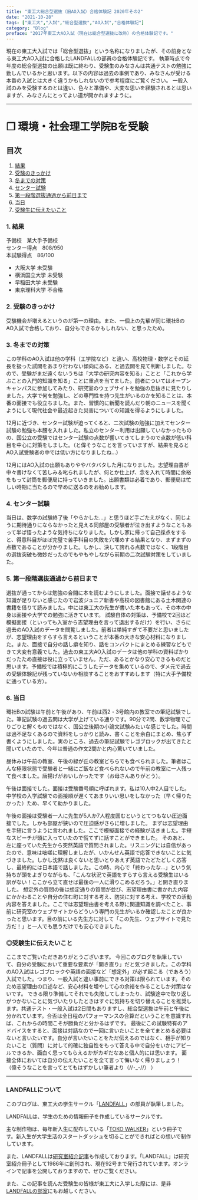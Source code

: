 ```yaml
---
title: "東工大総合型選抜（旧AO入試）合格体験記 2020年その2"
date: "2021-10-28"
tags: ["東工大","入試","総合型選抜","AO入試","合格体験記"]
category: "Blog"
preface: "2017年東工大AO入試（現在は総合型選抜に改称）の合格体験記です。"
---
```


現在の東工大入試では「総合型選抜」という名称になりましたが、その前身となる東工大AO入試に合格したLANDFALLの部員の合格体験記です。
執筆時点で今年度の総合型選抜の出願は既に終わり、受験生のみなさんは共通テストの勉強に勤しんでいるかと思います。以下の内容は過去の事例であり、みなさんが受ける本番の入試とは大きく違うかもしれないので参考程度にご覧ください。
一般入試のみを受験するのとは違い、色々と準備や、大変な思いを経験されるとは思いますが、みなさんにとってよい道が開かれますように。

---




# ❐ 環境・社会理工学院Bを受験

 
 
 ## 目次

1. [結果](#anchor1)
2. [受験のきっかけ](#anchor2)
3. [冬までの対策](#anchor3)
4. [センター試験](#anchor4)
5. [第一段階選抜通過から前日まで](#anchor5)
6. [当日](#anchor6)
7. [受験生に伝えたいこと](#anchor7)
 
<a id="anchor1"></a> 

### 1. 結果
予備校　某大手予備校  
センター得点　808/950  
本試験得点　86/100

* 大阪大学 未受験
* 横浜国立大学 未受験
* 早稲田大学 未受験
* 東京理科大学 不合格

<a id="anchor2"></a> 

### 2. 受験のきっかけ

受験機会が増えるというのが第一の理由。また、一個上の先輩が同じ環社BのAO入試で合格しており、自分もできるかもしれない、と思ったため。

<a id="anchor3"></a> 

### 3. 冬までの対策
この学科のAO入試は他の学科（工学院など）と違い、高校物理・数学とその延長を扱った試問をあまり行わない傾向にある、と過去問を見て判断しました。なので、受験がまだ遠くないうちは「大学の研究内容を知る」ことと「これから学ぶことの入門的知識を知る」ことに重点を当てました。前者についてはオープンキャンパスに参加してみたり、研究室のウェブサイトを勉強の息抜きに見たりしました。大学で何を勉強し、どの専門性を持つ先生がいるのかを知ることは、本番の面接でも役立ちました。また、習慣的に新聞を読んだり朝のニュースを聞くようにして現代社会や最近起きた災害についての知識を得るようにしました。

12月に近づき、センター試験が迫ってくると、二次試験の勉強に加えてセンター試験の勉強も本腰を入れました。私立のセンター利用は出願していなかったものの、国公立の受験ではセンター試験の点数が響いてきてしまうので点数が低い科目を中心に対策をしました。（と偉そうなことを言っていますが、結果を見るとAO入試受験者の中では低い方になりましたね…）

12月にはAO入試の出願もありややバタバタした月になりました。志望理由書が中々書けなくて苦しみ＆叱られましたが、何とか仕上げ、念を入れて時間に余裕をもって封筒を郵便局に持っていきました。出願書類は必着であり、郵便局は忙しい時期に当たるので早めに送るのをお勧めします。

<a id="anchor4"></a>

### 4. センター試験
当日は、数学の試験終了後「やらかした…」と思うほど手ごたえがなく、同じように期待通りにならなかったと見える同部屋の受験者が泣き出すようなこともあって半ば悟ったような気持ちになりました。しかし家に帰って自己採点をすると、得意科目がほぼ完璧で苦手科目の失敗を穴埋めする結果となり、まずまずの点数であることが分かりました。しかし、決して誇れる点数ではなく、1段階目の選抜突破も微妙だったのでもやもやしながら前期の二次試験対策をしていました。

<a id="anchor5"></a> 

### 5. 第一段階選抜通過から前日まで

選抜が通ってからは勉強の合間に本を読むようにしました。面接で話せるような知識が足りないと感じたので岩波ジュニア新書や高校の図書館にある土木関連の書籍を借りて読みました。中には東工大の先生が書いた本もあって、その本の中身は面接や大学での勉強に活きています。
試験自体の対策は、予備校で2回ほど模擬面接（といっても入室から志望理由を言って退出するだけ）を行い、さらに過去のAO入試のデータを閲覧しました。前者は単純すぎて不要だと思いましたが、志望理由をすらすら言えるということが本番の大きな安心材料になりました。また、面接で自分の話し癖を知り、話をコンパクトにまとめる練習などもできて大変有意義でした。過去の東工大AO入試のデータは他の学科の資料ばかりだったため直接は役に立っていません。ただ、あるとかなり安心できるものだと思います。予備校では積極的にこうしたデータを集めているので、ダメ元で過去の受験体験記が残っていないか相談することをおすすめします（特に大手予備校に通っている方）。

<a id="anchor6"></a> 


### 6. 当日
環社Bの試験は午前と午後があり、午前は西2・3号館内の教室での筆記試験でした。筆記試験の過去問は大学が上げている通りです。90分で2問、数学物理でごりごりと解くものではなく、国公立後期の小論文試験みたいな感じでした。時間は過不足なくあるので資料をしっかりと読み、書くことを余白にまとめ、焦らず書くようにしました。実のところ、過去の筆記試験でレゴブロックが出てきたと聞いていたので、今年は普通の作文2問かと内心驚いていました。

昼休みは午前の教室、午後の緑が丘の教室どちらでも食べられました。筆者はこんな極限状態で受験者と一緒にご飯など食べられないので午前の教室に一人残って食べました。唐揚げがおいしかったです（お母さんありがとう）。

午後は面接でした。面接は受験番号順に呼ばれます。私は10人中2人目でした。中学校の入学試験での面接順が遅くてあまりいい思いをしなかった（早く帰りたかった）ため、早くて助かりました。

午後の面接は受験者一人に先生が5人か7人程度囲むというとてつもない圧迫面接でした。しかも部屋が狭いので圧迫感がさらに増しました。
まずは志望理由を手短に言うように言われました。ここで模擬面接での経験が活きました。手短なスピーチが頭に入っていたので慌てずに話すことができました。
そのあと、左に座っていた先生から突然英語で質問されました。リスニングには自信があったので、意味は咄嗟に理解しましたが、いかんせん英語で応答できないことに気づきました。しかし沈黙は良くないと思いとりあえず英語でたどたどしく応答し、最終的には日本語で話しました。この時、内心で「終わったな…」という気持ちが頭をよぎりながらも、「こんな状況で英語をすらすら言える受験生はいる訳がない！ここから立て直せば最後の一人に滑りこめるだろう。」と開き直りました。
想定外の質問の後は想定通りの質問が並び、志望理由書に書かれた内容にかかわることや自分の住む町に対する考え、防災に対する考え、学校での活動内容を答えました。ここでは志望理由書を考える際に関連知識を調べたこと、事前に研究室のウェブサイトからどういう専門の先生がいるか確認したことが良かったと思います。目の前にいる先生方に対して「この先生、ウェブサイトで見た方だ！」と一人でも思うだけでも安心できました。

<a id="anchor7"></a> 

### ◎受験生に伝えたいこと

ここまでご覧いただきありがとうございます。
今回このブログを執筆していて、自分の受験において重要な要素が「開き直り」だと気づきました。この学科のAO入試はレゴブロックや英語の面接など「想定外」が必ず起こる（であろう）入試でした。つまり、一般入試と違い事前にできる対策は限られています。そのため志望理由の口述など、安心材料を増やして心の余裕を作ることしか対策はないです。
できる限り準備してそれでも失敗してしまったり、試験途中で取り返しがつかないことに気づいたりしたときはすぐに気持ちを切り替えることを推奨します。共通テスト・一般入試は2日間もありますし、総合型選抜は午前と午後に分かれています。合否は全日程のパフォーマンスの合算だということを意識すれば、これからの時間こそが勝負だと分かるはずです。
最後にこの試験特有のアドバイスをすると、面接は対話なので一回に言いたいことを全てまとめる必要はないと言いたいです。自分が言いたいことをただ伝えるのではなく、相手が知りたいこと（質問）に対して的確に独自性をもって答える中で自分をいかにアピールできるか、面白く思ってもらえるかがカギだなあと個人的には思います。
面接全体においては自分の伝えたいことを全て言って悔いなく帰りましょう！
（偉そうなことを言ってとてもはずかしい筆者より（//･_･//） ）


---

### LANDFALLについて


このブログは、東工大の学生サークル「[LANDFALL](https://landfaller.com)」の部員が執筆しました。

LANDFALLは、学生のための情報冊子を作成しているサークルです。

主な制作物は、毎年新入生に配布している「[TOKO WALKER](https://landfaller.com/7a895fee2b767b2554cee0ff6a428902/TOKOWALKER2021.pdf)」という冊子です。新入生が大学生活のスタートダッシュを切ることができればとの想いで制作しています。

また、LANDFALLは[研究室紹介記事](https://landfaller.com/magazines)も作成しております。「LANDFALL」は研究室紹介冊子として1986年に創刊され、現在92号まで発行されています。オンラインで記事を公開しておりますので、ぜひご覧ください。

また、この記事を読んだ受験生の皆様が東工大に入学した際には、是非[LANDFALLの部室](https://landfaller.com/blogs/clubroom/)にもお越しください。
